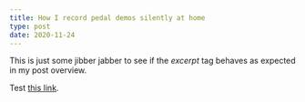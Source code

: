 ```yaml
---
title: How I record pedal demos silently at home
type: post
date: 2020-11-24
---
```


This is just some jibber jabber to see if the _excerpt_ tag behaves as expected in my post overview.

Test [this link](/uses).
